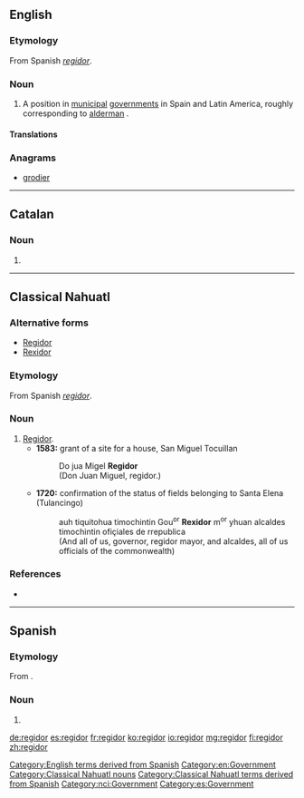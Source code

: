 ==English==
{{wikipedia}}

===Etymology===
From Spanish ''[[regidor#Spanish|regidor]]''.

===Noun===
{{en-noun|s|regidores}}

# A position in [[municipal]] [[government]]s in Spain and Latin America, roughly corresponding to [[alderman]] {{gloss|member of municipal legislative body}}.

====Translations====
{{trans-see|alderman}}

===Anagrams===
* [[grodier#English|grodier]]

[[Category:English terms derived from Spanish]]
[[Category:en:Government]]

----
==Catalan==

===Noun===
{{ca-noun|m}}

# {{l|en|regidor}}
----

==Classical Nahuatl==

===Alternative forms===
* [[Regidor]]
* [[Rexidor]]

===Etymology===
From Spanish ''[[regidor#Spanish|regidor]]''.

===Noun===
{{head|nci|nouns}}

# [[regidor#English|Regidor]].
#* '''1583:''' grant of a site for a house, San Miguel Tocuillan
#*: Do jua Migel '''Regidor'''
#*: (Don Juan Miguel, regidor.)
#* '''1720:''' confirmation of the status of fields belonging to Santa Elena (Tulancingo)
#*: auh tiquitohua timochintin Gou<sup>or</sup> '''Rexidor''' m<sup>or</sup> yhuan alcaldes timochintin ofiçiales de rrepublica
#*: (And all of us, governor, regidor mayor, and alcaldes, all of us officials of the commonwealth)

===References===
* {{reference-book|author=Lockhart, James|year=1991|title=Nahuas and Spaniards: Postconquest Central Mexican History and Philology|location=Stanford|publisher=Stanford University Press|pages=pp. 74, 104}}
[[Category:Classical Nahuatl nouns]]
[[Category:Classical Nahuatl terms derived from Spanish]]
[[Category:nci:Government]]

----

==Spanish==

===Etymology===
From {{m|es|regir||to govern}}.

===Noun===
{{es-noun|m|regidores|f=regidora}}

# {{l|en|regidor}}

[[Category:es:Government]]

[[de:regidor]]
[[es:regidor]]
[[fr:regidor]]
[[ko:regidor]]
[[io:regidor]]
[[mg:regidor]]
[[fi:regidor]]
[[zh:regidor]]
